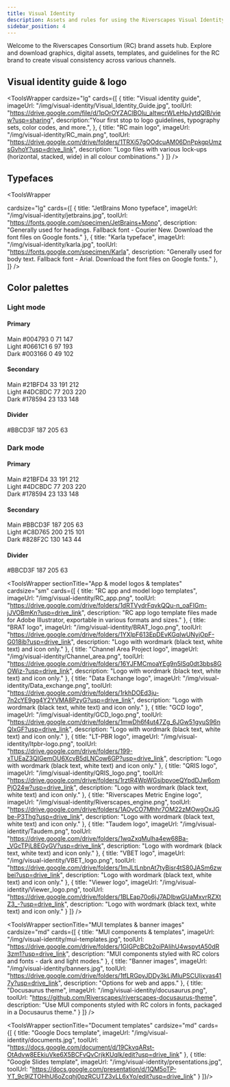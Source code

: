 ```yaml
---
title: Visual Identity
description: Assets and rules for using the Riverscapes Visual Identity
sidebar_position: 4
---
```

Welcome to the Riverscapes Consortium (RC) brand assets hub. Explore and download graphics, digital assets, templates, and guidelines for the RC brand to create visual consistency across various channels.

## Visual identity guide & logo


<ToolsWrapper
  cardsize="lg"
  cards={[
    {
      title: "Visual identity guide",
      imageUrl: "/img/visual-identity/Visual_Identity_Guide.jpg",
      toolUrl: "https://drive.google.com/file/d/1pOrOYZAClBOlu_aItwcrWLeHpJytdQlB/view?usp=sharing",
      description:"Your first stop to logo guidelines, typography sets, color codes, and more.",
    },
    {
      title: "RC main logo",
      imageUrl: "/img/visual-identity/RC_main.png",
      toolUrl: "https://drive.google.com/drive/folders/1TRXi57gOOdcuAM06DnPpkgpUmzsGvhoY?usp=drive_link",
      description: "Logo files with various lock-ups (horizontal, stacked, wide) in all colour combinations."
    }
  ]}
/>

## Typefaces

<ToolsWrapper

  cardsize="lg"
  cards={[
    {
      title: "JetBrains Mono typeface",
      imageUrl: "/img/visual-identity/jetbrains.jpg",
      toolUrl: "https://fonts.google.com/specimen/JetBrains+Mono",
      description: "Generally used for headings. Fallback font - Courier New. Download the font files on Google fonts."
    },
    {
      title: "Karla typeface",
      imageUrl: "/img/visual-identity/karla.jpg",
      toolUrl: "https://fonts.google.com/specimen/Karla",
      description: "Generally used for body text. Fallback font - Arial. Download the font files on Google fonts."
    },
  ]}
/>

## Color palettes

### Light mode

#### Primary

<div style={{
  display: "flex",
  flexDirection: "row",
  gap: "1em",
  margin: "1.5em 0"
}}>
  <div style={{
    background: "#004793",
    color: "#fff",
    width: "150px",
    height: "110px",
    borderRadius: "8px",
    display: "flex",
    flexDirection: "column",
    alignItems: "center",
    justifyContent: "center",
    position: "relative",
    fontWeight: 500,
    fontSize: "1em",
    boxShadow: "0 1px 6px rgba(0,0,0,0.08)"
  }}>
    <span>Main</span>
    <span>#004793</span>
    <span>0 71 147</span>
    <CopyButtonWrapper copyText="#004793" buttonLabel="📋" copiedMessage="Copied!" />
  </div>
  <div style={{
    background: "#0661C1",
    color: "#fff",
    width: "150px",
    height: "110px",
    borderRadius: "8px",
    display: "flex",
    flexDirection: "column",
    alignItems: "center",
    justifyContent: "center",
    position: "relative",
    fontWeight: 500,
    fontSize: "1em",
    boxShadow: "0 1px 6px rgba(0,0,0,0.08)"
  }}>
    <span>Light</span>
    <span>#0661C1</span>
    <span>6 97 193</span>
    <CopyButtonWrapper copyText="#0661C1" buttonLabel="📋" copiedMessage="Copied!" />
  </div>
  <div style={{
    background: "#003166",
    color: "#fff",
    width: "150px",
    height: "110px",
    borderRadius: "8px",
    display: "flex",
    flexDirection: "column",
    alignItems: "center",
    justifyContent: "center",
    position: "relative",
    fontWeight: 500,
    fontSize: "1em",
    boxShadow: "0 1px 6px rgba(0,0,0,0.08)",
    border: "1px solid #ddd"
  }}>
    <span>Dark</span>
    <span>#003166</span>
    <span>0 49 102</span>
    <CopyButtonWrapper copyText="#003166" buttonLabel="📋" copiedMessage="Copied!" />
  </div>
</div>

#### Secondary

<div style={{
  display: "flex",
  flexDirection: "row",
  gap: "1em",
  margin: "1.5em 0"
}}>
  <div style={{
    background: " #21BFD4",
    color: "#fff",
    width: "150px",
    height: "110px",
    borderRadius: "8px",
    display: "flex",
    flexDirection: "column",
    alignItems: "center",
    justifyContent: "center",
    position: "relative",
    fontWeight: 500,
    fontSize: "1em",
    boxShadow: "0 1px 6px rgba(0,0,0,0.08)"
  }}>
    <span>Main</span>
    <span> #21BFD4</span>
    <span>33 191 212</span>
    <CopyButtonWrapper copyText=" #21BFD4" buttonLabel="📋" copiedMessage="Copied!" />
  </div>
  <div style={{
    background: " #4DCBDC",
    color: "#fff",
    width: "150px",
    height: "110px",
    borderRadius: "8px",
    display: "flex",
    flexDirection: "column",
    alignItems: "center",
    justifyContent: "center",
    position: "relative",
    fontWeight: 500,
    fontSize: "1em",
    boxShadow: "0 1px 6px rgba(0,0,0,0.08)"
  }}>
   <span>Light</span>
    <span> #4DCBDC</span>
    <span>77 203 220</span>
    <CopyButtonWrapper copyText="#4DCBDC" buttonLabel="📋" copiedMessage="Copied!" />
  </div>
  <div style={{
    background: " #178594",
    color: "#fff",
    width: "150px",
    height: "110px",
    borderRadius: "8px",
    display: "flex",
    flexDirection: "column",
    alignItems: "center",
    justifyContent: "center",
    position: "relative",
    fontWeight: 500,
    fontSize: "1em",
    boxShadow: "0 1px 6px rgba(0,0,0,0.08)",
    border: "1px solid #ddd"
  }}>
    <span>Dark</span>
    <span> #178594</span>
    <span>23 133 148</span>
    <CopyButtonWrapper copyText=" #178594" buttonLabel="📋" copiedMessage="Copied!" />
  </div>
</div>

#### Divider

<div style={{
  display: "flex",
  flexDirection: "row",
  gap: "1em",
  margin: "1.5em 0"
}}>
  <div style={{
    background: " #BBCD3F",
    color: "#222",
    width: "150px",
    height: "110px",
    borderRadius: "8px",
    display: "flex",
    flexDirection: "column",
    alignItems: "center",
    justifyContent: "center",
    position: "relative",
    fontWeight: 500,
    fontSize: "1em",
    boxShadow: "0 1px 6px rgba(0,0,0,0.08)"
  }}>
    <span> #BBCD3F</span>
    <span>187 205 63</span>
    <CopyButtonWrapper copyText=" #BBCD3F" buttonLabel="📋" copiedMessage="Copied!" />
  </div>
</div>

### Dark mode

#### Primary

<div style={{
  display: "flex",
  flexDirection: "row",
  gap: "1em",
  margin: "1.5em 0"
}}>
  <div style={{
    background: " #21BFD4",
    color: "#fff",
    width: "150px",
    height: "110px",
    borderRadius: "8px",
    display: "flex",
    flexDirection: "column",
    alignItems: "center",
    justifyContent: "center",
    position: "relative",
    fontWeight: 500,
    fontSize: "1em",
    boxShadow: "0 1px 6px rgba(0,0,0,0.08)"
  }}>
    <span>Main</span>
    <span>  #21BFD4</span>
    <span>33 191 212</span>
    <CopyButtonWrapper copyText=" #21BFD4" buttonLabel="📋" copiedMessage="Copied!" />
  </div>
  <div style={{
    background: " #4DCBDC",
    color: "#fff",
    width: "150px",
    height: "110px",
    borderRadius: "8px",
    display: "flex",
    flexDirection: "column",
    alignItems: "center",
    justifyContent: "center",
    position: "relative",
    fontWeight: 500,
    fontSize: "1em",
    boxShadow: "0 1px 6px rgba(0,0,0,0.08)"
  }}>
   <span>Light</span>
    <span>  #4DCBDC</span>
    <span>77 203 220</span>
    <CopyButtonWrapper copyText=" #4DCBDC" buttonLabel="📋" copiedMessage="Copied!" />
  </div>
  <div style={{
    background: "  #178594",
    color: "#fff",
    width: "150px",
    height: "110px",
    borderRadius: "8px",
    display: "flex",
    flexDirection: "column",
    alignItems: "center",
    justifyContent: "center",
    position: "relative",
    fontWeight: 500,
    fontSize: "1em",
    boxShadow: "0 1px 6px rgba(0,0,0,0.08)",
    border: "1px solid #ddd"
  }}>
    <span>Dark</span>
    <span>  #178594</span>
    <span>23 133 148</span>
    <CopyButtonWrapper copyText="  #178594" buttonLabel="📋" copiedMessage="Copied!" />
  </div>
</div>

#### Secondary

<div style={{
  display: "flex",
  flexDirection: "row",
  gap: "1em",
  margin: "1.5em 0"
}}>
  <div style={{
    background: " #BBCD3F",
    color: "#fff",
    width: "150px",
    height: "110px",
    borderRadius: "8px",
    display: "flex",
    flexDirection: "column",
    alignItems: "center",
    justifyContent: "center",
    position: "relative",
    fontWeight: 500,
    fontSize: "1em",
    boxShadow: "0 1px 6px rgba(0,0,0,0.08)"
  }}>
    <span>Main</span>
    <span>  #BBCD3F</span>
    <span>187 205 63</span>
    <CopyButtonWrapper copyText=" #BBCD3F" buttonLabel="📋" copiedMessage="Copied!" />
  </div>
  <div style={{
    background: " #C8D765",
    color: "#fff",
    width: "150px",
    height: "110px",
    borderRadius: "8px",
    display: "flex",
    flexDirection: "column",
    alignItems: "center",
    justifyContent: "center",
    position: "relative",
    fontWeight: 500,
    fontSize: "1em",
    boxShadow: "0 1px 6px rgba(0,0,0,0.08)"
  }}>
    <span>Light</span>
    <span>  #C8D765</span>
    <span>200 215 101</span>
    <CopyButtonWrapper copyText=" #C8D765" buttonLabel="📋" copiedMessage="Copied!" />
  </div>
  <div style={{
    background: " #828F2C",
    color: "#fff",
    width: "150px",
    height: "110px",
    borderRadius: "8px",
    display: "flex",
    flexDirection: "column",
    alignItems: "center",
    justifyContent: "center",
    position: "relative",
    fontWeight: 500,
    fontSize: "1em",
    boxShadow: "0 1px 6px rgba(0,0,0,0.08)",
    border: "1px solid #ddd"
  }}>
    <span>Dark</span>
    <span>  #828F2C</span>
    <span>130 143 44</span>
    <CopyButtonWrapper copyText=" #828F2C" buttonLabel="📋" copiedMessage="Copied!" />
  </div>
</div>

#### Divider

<div style={{
  display: "flex",
  flexDirection: "row",
  gap: "1em",
  margin: "1.5em 0"
}}>
  <div style={{
    background: "  #BBCD3F",
    color: "#222",
    width: "150px",
    height: "110px",
    borderRadius: "8px",
    display: "flex",
    flexDirection: "column",
    alignItems: "center",
    justifyContent: "center",
    position: "relative",
    fontWeight: 500,
    fontSize: "1em",
    boxShadow: "0 1px 6px rgba(0,0,0,0.08)"
  }}>
    <span>  #BBCD3F</span>
    <span>187 205 63</span>
    <CopyButtonWrapper copyText="  #BBCD3F" buttonLabel="📋" copiedMessage="Copied!" />
  </div>
</div>


<ToolsWrapper
  sectionTitle="App & model logos & templates"
  cardsize="sm"
  cards={[
    {
      title: "RC app and model logo templates",
      imageUrl: "/img/visual-identity/RC_app.png",
      toolUrl: "https://drive.google.com/drive/folders/1dRTVydrFqvkQQu-n_oaFIGm-jJVOBmKn?usp=drive_link",
      description: "RC app logo template files made for Adobe Illustrator, exportable in various formats and sizes."
    },
    {
      title: "BRAT logo",
      imageUrl: "/img/visual-identity/BRAT_logo.png",
      toolUrl: "https://drive.google.com/drive/folders/1YXlpF613EpDEvKGqIwUNyjOpF-G018ib?usp=drive_link",
      description: "Logo with wordmark (black text, white text) and icon only."
    },
    {
      title: "Channel Area Project logo",
      imageUrl: "/img/visual-identity/Channel_area.png",
      toolUrl: "https://drive.google.com/drive/folders/16YJFMCmoaYEg9n5lSq0dt3bbs8GOWiz-?usp=drive_link",
      description: "Logo with wordmark (black text, white text) and icon only."
    },
    {
      title: "Data Exchange logo",
      imageUrl: "/img/visual-identity/Data_exchange.png",
      toolUrl: "https://drive.google.com/drive/folders/1rkhDOEd3ju-7n2cYE9gg4Y2YVMA8PzyG?usp=drive_link",
      description: "Logo with wordmark (black text, white text) and icon only."
    },
    {
      title: "GCD logo",
      imageUrl: "/img/visual-identity/GCD_logo.png",
      toolUrl: "https://drive.google.com/drive/folders/1mwDh6f4ut47Zg_6JGw51gyuS96nQIxGF?usp=drive_link",
      description: "Logo with wordmark (black text, white text) and icon only."
    },
    {
      title: "LT-PBR logo",
      imageUrl: "/img/visual-identity/ltpbr-logo.png",
      toolUrl: "https://drive.google.com/drive/folders/199-xTUEaZ3QIGemOU6XcvB5dLNCow6GP?usp=drive_link",
      description: "Logo with wordmark (black text, white text) and icon only."
    },
    {
      title: "QRIS logo",
      imageUrl: "/img/visual-identity/QRIS_logo.png",
      toolUrl: "https://drive.google.com/drive/folders/1rztR4WpWGsibpvoeQYpdDJw6omPjO24w?usp=drive_link",
      description: "Logo with wordmark (black text, white text) and icon only."
    },
    {
      title: "Riverscapes Metric Engine logo",
      imageUrl: "/img/visual-identity/Riverscapes_engine.png",
      toolUrl: "https://drive.google.com/drive/folders/1AOvCO7Mhhr7OM22zMOwgOxJGbe-P3Thg?usp=drive_link",
      description: "Logo with wordmark (black text, white text) and icon only."
    },
    {
      title: "Taudem logo",
      imageUrl: "/img/visual-identity/Taudem.png",
      toolUrl: "https://drive.google.com/drive/folders/1wqZxqMulha4ew68Ba-_VGcTPjL8EGyGV?usp=drive_link",
      description: "Logo with wordmark (black text, white text) and icon only."
    },
    {
      title: "VBET logo",
      imageUrl: "/img/visual-identity/VBET_logo.png",
      toolUrl: "https://drive.google.com/drive/folders/1mJLtLnbnAt7tyBisr4tS80JASm6zwbei?usp=drive_link",
      description: "Logo with wordmark (black text, white text) and icon only."
    },
    {
      title: "Viewer logo",
      imageUrl: "/img/visual-identity/Viewer_logo.png",
      toolUrl: "https://drive.google.com/drive/folders/1BLEap70o6jJ7ADlbwGUaMxvrRZXtZ3_-?usp=drive_link",
      description: "Logo with wordmark (black text, white text) and icon only."
    }
  ]}
/>

<ToolsWrapper
  sectionTitle="MUI templates & banner images"
  cardsize="md"
  cards={[
    {
      title: "MUI components & templates",
      imageUrl: "/img/visual-identity/mui-templates.jpg",
      toolUrl: "https://drive.google.com/drive/folders/1GIGPcBCb2oiPAIihU4wspytA50dR3zm1?usp=drive_link",
      description: "MUI components styled with RC colors and fonts - dark and light modes."
    },
    {
      title: "Banner images",
      imageUrl: "/img/visual-identity/banners.jpg",
      toolUrl: "https://drive.google.com/drive/folders/1tfLRGpyJDDy3kLjMluPSCUIjxvas417y?usp=drive_link",
      description: "Options for web and apps."
    },
    {
      title: "Docusaurus theme",
      imageUrl: "/img/visual-identity/docusaurus.png",
      toolUrl: "https://github.com/Riverscapes/riverscapes-docusaurus-theme",
      description: "Use MUI components styled with RC colors in fonts, packaged in a Docusaurus theme."
    }
  ]}
/>

<ToolsWrapper
  sectionTitle="Document templates"
  cardsize="md"
  cards={[
    {
      title: "Google Docs template",
      imageUrl: "/img/visual-identity/documents.jpg",
      toolUrl: "https://docs.google.com/document/d/19CkvqARst-OtAdvw8EEkiuVke6X5BCFvQvCrjkKUqlk/edit?usp=drive_link"
    },
    {
      title: "Google Slides template",
      imageUrl: "/img/visual-identity/presentations.jpg",
      toolUrl: "https://docs.google.com/presentation/d/1QM5oTP-YT_9c9lZTOHhU6oZcqhj0pzRCUTZ3vLL6xYo/edit?usp=drive_link"
    }
  ]}/>
